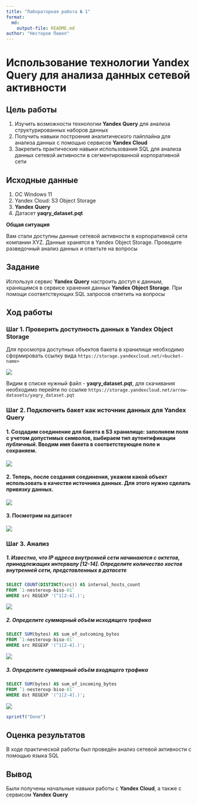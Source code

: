 ```yaml
---
title: "Лабораторная работа № 1"
format: 
  md:
    output-file: README.md
author: "Нестеров Павел"
---
```


# Использование технологии Yandex Query для анализа данных сетевой активности

## Цель работы

1.  Изучить возможности технологии **Yandex Query** для анализа структурированных наборов данных
2.  Получить навыки построения аналитического пайплайна для анализа данных с помощью сервисов **Yandex Cloud**
3.  Закрепить практические навыки использования SQL для анализа данных сетевой активности в сегментированной корпоративной сети

## Исходные данные

1.  ОС Windows 11
2.  Yandex Cloud: S3 Object Storage
3.  **Yandex Query**
4.  Датасет **yaqry_dataset.pqt**

**Общая ситуация**

Вам стали доступны данные сетевой активности в корпоративной сети компании XYZ. Данные хранятся в Yandex Object Storage. Проведите разведочный анализ данных и ответьте на вопросы

## Задание

Используя сервис **Yandex Query** настроить доступ к данным, хранящимся в сервисе хранения данных **Yandex Object Storage**. При помощи соответствующих SQL запросов ответить на вопросы

## Ход работы

### Шаг 1. Проверить доступность данных в **Yandex Object Storage**

Для просмотра доступных объектов бакета в хранилище необходимо сформировать ссылку вида `https://storage.yandexcloud.net/<bucket-name>`

![](screenshots/1.jpg)

Видим в списке нужный файл - **yaqry_dataset.pqt**, для скачивания необходимо перейти по ссылке `https://storage.yandexcloud.net/arrow-datasets/yaqry_dataset.pqt`

### Шаг 2. Подключить бакет как источник данных для **Yandex Query**

#### 1.  Создадим соединение для бакета в S3 хранилище: заполняем поля с учетом допустимых символов, выбираем тип аутентификации _публичный_. Вводим имя бакета в соответствующее поле и сохраняем.

  ![](screenshots/2.jpg)

#### 2.  Теперь, после создания соединения, укажем какой объект использовать в качестве источника данных. Для этого нужно сделать привязку данных.

  ![](screenshots/3.jpg)

#### 3.  Посмотрим на датасет

  ![](screenshots/4.jpg)

### Шаг 3. Анализ

##### 1. Известно, что IP адреса внутренней сети начинаются с октетов, принадлежащих интервалу [12-14]. Определите количество хостов внутренней сети, представленных в датасете

```SQL
SELECT COUNT(DISTINCT(src)) AS internal_hosts_count
FROM `1-nesterovp-biso-01`
WHERE src REGEXP '(^1[2-4].)';
```

![](screenshots/5.jpg)

##### 2. Определите суммарный объём исходящего трафика

```SQL
SELECT SUM(bytes) AS sum_of_outcoming_bytes
FROM `1-nesterovp-biso-01`
WHERE src REGEXP '(^1[2-4].)';
```

![](screenshots/6.jpg)

##### 3. Определите суммарный объём входящего трафика

```SQL
SELECT SUM(bytes) AS sum_of_incoming_bytes
FROM `1-nesterovp-biso-01`
WHERE dst REGEXP '(^1[2-4].)';
```

![](screenshots/7.jpg)

```r
sprintf("Done")
```

## Оценка результатов

В ходе практической работы был проведён анализ сетевой активности с помощью языка SQL

## Вывод

Были получены начальные навыки работы с **Yandex Cloud**, а также с сервисом **Yandex Query**